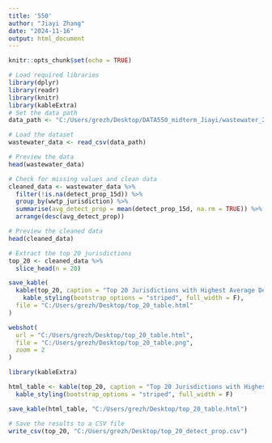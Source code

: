 ```yaml
---
title: '550'
author: "Jiayi Zhang"
date: "2024-11-16"
output: html_document
---
```


```r
knitr::opts_chunk$set(echo = TRUE)
```

```r
# Load required libraries
library(dplyr)
library(readr)
library(knitr)
library(kableExtra)
# Set the data path
data_path <- "C:/Users/grezh/Desktop/DATA550_midterm_Jiayi/wastewater_2024-10-28.csv"

# Load the dataset
wastewater_data <- read_csv(data_path)

# Preview the data
head(wastewater_data)
```
```r
# Check for missing values and clean data
cleaned_data <- wastewater_data %>%
  filter(!is.na(detect_prop_15d)) %>%
  group_by(wwtp_jurisdiction) %>%
  summarise(avg_detect_prop = mean(detect_prop_15d, na.rm = TRUE)) %>%
  arrange(desc(avg_detect_prop))

# Preview the cleaned data
head(cleaned_data)

```

```r
# Extract the top 20 jurisdictions
top_20 <- cleaned_data %>%
  slice_head(n = 20)

save_kable(
  kable(top_20, caption = "Top 20 Jurisdictions with Highest Average Detection Proportions") %>%
    kable_styling(bootstrap_options = "striped", full_width = F),
  file = "C:/Users/grezh/Desktop/top_20_table.html"
)

webshot(
  url = "C:/Users/grezh/Desktop/top_20_table.html",
  file = "C:/Users/grezh/Desktop/top_20_table.png",
  zoom = 2
)

```

```r
library(kableExtra)

html_table <- kable(top_20, caption = "Top 20 Jurisdictions with Highest Average Detection Proportions") %>%
  kable_styling(bootstrap_options = "striped", full_width = F)

save_kable(html_table, "C:/Users/grezh/Desktop/top_20_table.html")

```

```r
# Save the results to a CSV file
write_csv(top_20, "C:/Users/grezh/Desktop/top_20_detect_prop.csv")

```

